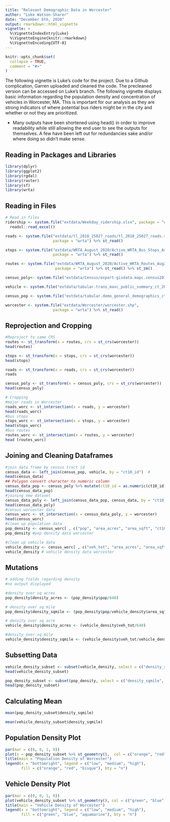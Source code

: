 ```yaml
---
title: "Relevant Demographic Data in Worcester"
author: "Luke Watson-Sharer"
date: "December 6th, 2020"
output: rmarkdown::html_vignette
vignette: >
  %\VignetteIndexEntry{Luke}
  %\VignetteEngine{knitr::rmarkdown}
  %\VignetteEncoding{UTF-8}
---
```


```r
knitr::opts_chunk$set(
  collapse = TRUE,
  comment = "#>"
)
```

The following vignette is Luke's code for the project. Due to a Github complication,
Garren uploaded and cleaned the code. The precleaned version can be accessed on Luke's branch. The following vignette displays basic information regarding the population density and concentration of vehicles in Worcester, MA. This is important for our analysis as they are strong indicators of where potential bus riders
might be in the city and whether or not they are prioritized.

* Many outputs have been shortened using head() in order to improve readability while
still allowing the end user to see the outputs for themselves. A few have been left out
for redundancies sake and/or where doing so didn't make sense.

## Reading in Packages and Libraries

```r
library(dplyr)
library(ggplot2)
library(rgdal)
library(raster)
library(sf)
library(wrta)
```

## Reading in Files

```r
# Read in files
ridership <- system.file("extdata/Weekday_ridership.xlsx", package = "wrta") %>% 
  readxl::read_excel() 

roads <- system.file("extdata/tl_2018_25027_roads/tl_2018_25027_roads.shp",
                     package = "wrta") %>% st_read()

stops <- system.file("extdata/WRTA_August_2020/Active_WRTA_Bus_Stops_Aug2020.shp",
                     package = "wrta") %>% st_read()

routes <- system.file("extdata/WRTA_August_2020/Active_WRTA_Routes_Aug2020.shp",
                      package = "wrta") %>% st_read() %>% st_zm()

census_poly<- system.file("extdata/Census/export-gisdata.mapc.census2010_tracts_poly.shp",          package = "wrta") %>% st_read()

vehicle <- system.file("extdata/tabular.trans_mavc_public_summary_ct_2014_q4.csv", package = "wrta") %>% readr::read_csv(.)

census_pop <- system.file("extdata/tabular.demo_general_demographics_ct_2010.csv", package = "wrta") %>% readr::read_csv(.)

worcester <- system.file("extdata/Worcester/worcester.shp",
                     package = "wrta") %>% st_read()
```

## Reprojection and Cropping

```r

#Reproject to same CRS
routes <- st_transform(x = routes, crs = st_crs(worcester))
head(routes)

stops <- st_transform(x = stops, crs = st_crs(worcester)) 
head(stops)

roads <- st_transform(x = roads, crs = st_crs(worcester))
roads

census_poly <- st_transform(x = census_poly, crs = st_crs(worcester)) 
head(census_poly)

# Cropping
#major roads in Worcester
roads_worc <- st_intersection(x = roads, y = worcester) 
head(roads_worc)
#bus stops
stops_worc <- st_intersection(x = stops, y = worcester) 
head(stops_worc)
#bus routes
routes_worc <- st_intersection(x = routes, y = worcester)
head (routes_worc)
```

## Joining and Cleaning Dataframes

```r
#join data frame by census tract id
census_data <- left_join(census_pop, vehicle, by = "ct10_id")  #
head(census_data)
## Polygon convert character to numeric column
census_data_pop <- census_poly %>% mutate(ct10_id = as.numeric(ct10_id))
head(census_data_pop)
#joining new dataset
census_data_poly <- left_join(census_data_pop, census_data, by = "ct10_id") 
head(census_data_poly)
#census worcester data 
census_worc <- st_intersection(x = census_data_poly, y = worcester)  
head(census_worc)
#clean up population data
pop_density <- census_worc[ , c("pop", "area_acres", "area_sqft", "ct10_id", "objectid", "shape")] 
pop_density #pop density data worcester

#clean up vehicle data
vehicle_density <- census_worc[ , c("veh_tot", "area_acres", "area_sqft", "ct10_id", "objectid", "shape")] 
vehicle_density # vehicle density data worcester


```

## Mutations

```r
# adding fields regarding density
#no output displayed

#density over sq acres
pop_density$density_acres <- (pop_density$pop/640)

# density over sq mile
pop_density$density_sqmile <- (pop_density$pop/vehicle_density$area_sqft) 

# density over sq acre
vehicle_density$density_acres <- (vehicle_density$veh_tot/640) 

#density over sq mile
vehicle_density$density_sqmile <- (vehicle_density$veh_tot/vehicle_density$area_sqft)
```

## Subsetting Data
```r
vehicle_density_subset <- subset(vehicle_density, select = c("density_sqmile", "geometry"))  
head(vehicle_density_subset)

pop_density_subset <- subset(pop_density, select = c("density_sqmile", "geometry"))
head(pop_density_subset)
```

## Calculating Mean
```r
mean(pop_density_subset$density_sqmile)

mean(vehicle_density_subset$density_sqmile)
```

## Population Density Plot

```r
par(mar = c(0, 0, 1, 0)) 
plot(x = pop_density_subset %>% st_geometry(),  col = c("orange", "red", "bisque"))
title(main = "Population Density of Worcester")
legend(x = "bottomright", legend = c("low", "medium", "high"), 
       fill = c("orange", "red", "bisque"), bty = "n")
```


## Vehicle Density Plot

```r
par(mar = c(0, 0, 1, 0)) 
plot(vehicle_density_subset %>% st_geometry(), col = c("green", "blue", "aquamarine"))
title(main = "Vehicle Density of Worcester")
legend(x = "bottomright", legend = c("low", "medium", "high"), 
       fill = c("green", "blue", "aquamarine"), bty = "n")
```


